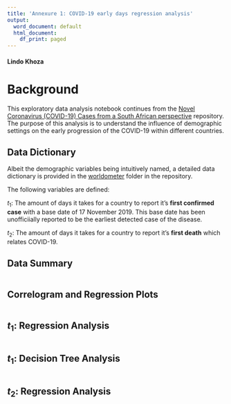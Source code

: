 ```yaml
---
title: 'Annexure 1: COVID-19 early days regression analysis'
output:
  word_document: default
  html_document:
    df_print: paged
---
```


#### Lindo Khoza


# Background

This exploratory data analysis notebook continues from the [Novel Coronavirus (COVID-19) Cases from a South African perspective](https://github.com/willkhoza/COVID_SA) repository. The purpose of this analysis is to understand the influence of demographic settings on the early progression of the COVID-19 within different countries.


## Data Dictionary

Albeit the demographic variables being intuitively named, a detailed data dictionary is provided in the [worldometer](https://github.com/willkhoza/COVID_SA/tree/master/worldometer) folder in the repository.

The following variables are defined:

$t_1$: The amount of days it takes for a country to report it's **first confirmed case** with a base date of 17 November 2019. This base date has been unofficiially reported to be the earliest detected case of the disease.

$t_2$: The amount of days it takes for a country to report it's **first death** which relates COVID-19.

## Data Summary

```r
```

## Correlogram and Regression Plots

```r
```

## $t_1$: Regression Analysis

```r
```


## $t_1$: Decision Tree Analysis

```r
```


## $t_2$: Regression Analysis

```r
```


